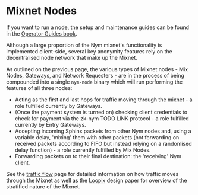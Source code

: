 
# Mixnet Nodes

<Callout type="info" emoji="ℹ️">

If you want to run a node, the setup and maintenance guides can be found in the [Operator Guides book](../../operators/index).

</Callout>

Although a large proportion of the Nym mixnet's functionality is implemented client-side, several key anonymity features rely on the decentralised node network that make up the Mixnet.

As outlined on the previous page, the various types of Mixnet nodes - Mix Nodes, Gateways, and Network Requesters - are in the process of being compounded into a single `nym-node` binary which will run performing the features of all three nodes:
- Acting as the first and last hops for traffic moving through the mixnet - a role fulfilled currently by Gateways.
- (Once the payment system is turned on) checking client credentials to check for payment via the zk-nym TODO LINK protocol - a role fulfilled currently by Entry Gateways.
- Accepting incoming Sphinx packets from other Nym nodes and, using a variable delay, 'mixing' them with other packets (not forwarding on received packets according to FIFO but instead relying on a randomised delay function) - a role currently fulfilled by Mix Nodes.
- Forwarding packets on to their final destination: the 'receiving' Nym client.

See the [traffic flow](../../traffic) page for detailed information on how traffic moves through the Mixnet as well as the [Loopix](https://arxiv.org/pdf/1703.00536) design paper for overview of the stratified nature of the Mixnet.
